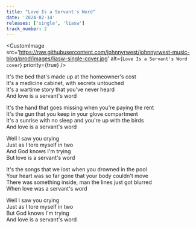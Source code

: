 ```yaml
---
title: "Love Is a Servant's Word"
date: '2024-02-14'
releases: ['single', 'liasw']
track_number: 2
---
```


<CustomImage
  src='https://raw.githubusercontent.com/johnnyrwest/johnnyrwest-music-blog/prod/images/liasw-single-cover.jpg'
  alt={`Love Is a Servant's Word cover`}
  priority={true}
/>

It's the bed that's made up at the homeowner's cost\
It's a medicine cabinet, with secrets untouched\
It's a wartime story that you've never heard\
And love is a servant's word

It's the hand that goes missing when you're paying the rent\
It's the gun that you keep in your glove compartment\
It's a sunrise with no sleep and you're up with the birds\
And love is a servant's word

Well I saw you crying\
Just as I tore myself in two\
And God knows I'm trying\
But love is a servant's word

It's the songs that we lost when you drowned in the pool\
Your heart was so far gone that your body couldn't move\
There was something inside, man the lines just got blurred\
When love was a servant's word

Well I saw you crying\
Just as I tore myself in two\
But God knows I'm trying\
And love is a servant's word
